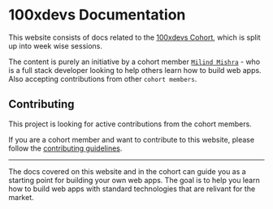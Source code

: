 
# 100xdevs Documentation

This website consists of docs related to the [100xdevs Cohort](https://100xdevs.com/), which is split up into week wise sessions.

<CohortOneFeatures/>

The content is purely an initiative by a cohort member [`Milind Mishra`](https://milindmishra.com) - who is a full stack developer looking to help others learn how to build web apps. Also accepting contributions from other `cohort members`.

## Contributing

<Callout type="warning">
  This project is looking for active contributions from the cohort members.
</Callout>

If you are a cohort member and want to contribute to this website, please follow the [contributing guidelines](https://github.com/thatbeautifuldream/100xdocs/blob/main/CONTRIBUTING.md).

---

The docs covered on this website and in the cohort can guide you as a starting point for building your own web apps. The goal is to help you learn how to build web apps with standard technologies that are relivant for the market.
